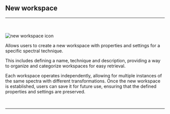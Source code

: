 


## New workspace
<hr></hr>
<br></br>
<Image src={`${imagePath}new_workspace_icon.svg`} alt="new workspace icon" width={65} height={65} />

Allows users to create a new workspace with properties and settings for a specific spectral technique.

This includes defining a name, technique and description, providing a way to organize and categorize workspaces for easy retrieval. 

Each workspace operates independently, allowing for multiple instances of the same spectra with different transformations. Once the new workspace is established, users can save it for future use, ensuring that the defined properties and settings are preserved.

<br />
<hr />
<br />
<WorkspaceManagementFooterLinks imagePath={imagePath} />